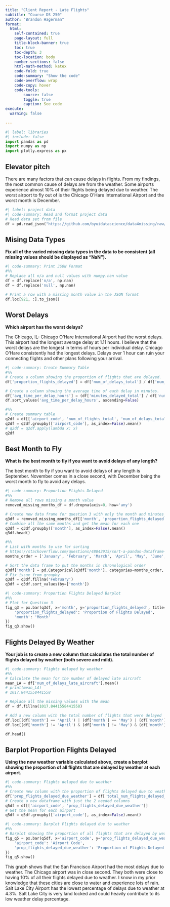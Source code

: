 ```yaml
---
title: "Client Report - Late Flights"
subtitle: "Course DS 250"
author: "Brandon Hagerman"
format:
  html:
    self-contained: true
    page-layout: full
    title-block-banner: true
    toc: true
    toc-depth: 3
    toc-location: body
    number-sections: false
    html-math-method: katex
    code-fold: true
    code-summary: "Show the code"
    code-overflow: wrap
    code-copy: hover
    code-tools:
        source: false
        toggle: true
        caption: See code
execute: 
  warning: false
    
---
```


```python
#| label: libraries
#| include: false
import pandas as pd
import numpy as np
import plotly.express as px
```


## Elevator pitch
There are many factors that can cause delays in flights. From my findings, the most common cause of delays are from the weather. Some airports experience almost 10% of their flights being delayed due to weather. The worst airport to fly out of is the Chicago O'Hare International Airport and the worst month is December. 

```python
#| label: project data
#| code-summary: Read and format project data
# Read data set from file
df = pd.read_json("https://github.com/byuidatascience/data4missing/raw/master/data-raw/flights_missing/flights_missing.json")
```

## Mising Data Types
__Fix all of the varied missing data types in the data to be consistent (all missing values should be displayed as “NaN”).__

```python
#| code-summary: Print JSON Format
#%%
# Replace all n/a and null values with numpy.nan value
df = df.replace('n/a', np.nan)
df = df.replace('null', np.nan)

# Print a row with a missing month value in the JSON format
df.loc[921, :].to_json()
```

## Worst Delays
__Which airport has the worst delays?__

The Chicago, IL: Chicago O'Hare International Airport had the worst delays. This airport had the longest average delay at 1.11 hours. I believe that the worst delays are the longest in terms of hours per individual delay. Chicago O'Hare consistently had the longest delays. Delays over 1 hour can ruin your connecting flights and other plans following your arrival.

```python
#| code-summary: Create Summary Table
#%%
# Create a column showing the proportion of flights that are delayed.
df['proportion_flights_delayed'] = df['num_of_delays_total'] / df['num_of_flights_total']

# Create a column showing the average time of each delay in minutes. 
df['avg_time_per_delay_hours'] = (df['minutes_delayed_total'] / df['num_of_delays_total']) / 60
df.sort_values('avg_time_per_delay_hours', ascending=False)

#%%
# Create summary table
q2df = df[['airport_code', 'num_of_flights_total', 'num_of_delays_total', 'proportion_flights_delayed', 'avg_time_per_delay_hours']]
q2df = q2df.groupby(['airport_code'], as_index=False).mean()
# q2df = q2df.apply(lambda x: x)
q2df
```

## Best Month to Fly
__What is the best month to fly if you want to avoid delays of any length?__

The best month to fly if you want to avoid delays of any length is September. November comes in a close second, with December being the worst month to fly to avoid any delays. 

```python
#| code-summary: Proportion Flights Delayed
#%%
# Remove all rows missing a month value
removed_missing_months_df = df.dropna(axis=0, how='any')

# Create new data frame for question 3 with only the month and minutes_delayed_total columns
q3df = removed_missing_months_df[['month', 'proportion_flights_delayed']]
# Combine all the same months and get the mean for each one
q3df = q3df.groupby(['month'], as_index=False).mean()
q3df.head()

#%%
# List with months to use for sorting
# https://stackoverflow.com/questions/48042915/sort-a-pandas-dataframe-series-by-month-name
months_order = ['January', 'February', 'March', 'April', 'May', 'June', 'July', 'August', 'September', 'October', 'November', 'December']

# Sort the data frame to put the months in chronological order
q3df['month'] = pd.Categorical(q3df['month'], categories=months_order, ordered=True)
# Fix issue from groupby
q3df = q3df.fillna('February')
q3df = q3df.sort_values(by=['month'])
```


```python
#| code-summary: Proportion Flights Delayed Barplot
#%%
# Plot for Question 3
fig_q3 = px.bar(q3df, x='month', y='proportion_flights_delayed', title='Proportion of Flights Delayed Per Month', labels={
    'proportion_flights_delayed': 'Proportion of Flights Delayed',
    'month': 'Month'
})
fig_q3.show()
```

## Flights Delayed By Weather
__Your job is to create a new column that calculates the total number of flights delayed by weather (both severe and mild).__

```python
#| code-summary: Flights delayed by weather
#%%
# Calculate the mean for the number of delayed late aircraft
mean_LA = df['num_of_delays_late_aircraft'].mean()
# print(mean_LA)
# 1017.8441558441558

# Replace all the missing values with the mean
df = df.fillna(1017.8441558441558)

# Add a new column with the total number of flights that were delayed
df.loc[(df['month'] == 'April') | (df['month'] == 'May') | (df['month'] == 'June') | (df['month'] == 'July') | (df['month'] == 'August'), 'total_num_flights_delayed_weather'] = df['num_of_delays_weather'] + (df['num_of_delays_late_aircraft'] * .3) + (df['num_of_delays_nas'] * 0.4)
df.loc[(df['month'] != 'April') & (df['month'] != 'May') & (df['month'] != 'June') & (df['month'] != 'July') & (df['month'] != 'August'), 'total_num_flights_delayed_weather'] = df['num_of_delays_weather'] + (df['num_of_delays_late_aircraft'] * .3) + (df['num_of_delays_nas'] * 0.65)

df.head()
```

## Barplot Proportion Flights Delayed
__Using the new weather variable calculated above, create a barplot showing the proportion of all flights that are delayed by weather at each airport.__

```python
#| code-summary: Flights delayed due to weather
#%%
# Create new column with the proportion of flights delayed due to weather verses the total number of flights
df['prop_flights_delayed_due_weather'] = df['total_num_flights_delayed_weather'] / df['num_of_flights_total']
# Create a new dataframe with just the 2 needed columns
q5df = df[['airport_code', 'prop_flights_delayed_due_weather']]
# Get the mean for each airport
q5df = q5df.groupby(['airport_code'], as_index=False).mean()
```

```python
#| code-summary: Barplot Flights delayed due to weather
#%%
# Barplot showing the proportion of all flights that are delayed by weather at each airport.
fig_q5 = px.bar(q5df, x='airport_code', y='prop_flights_delayed_due_weather', title='Proportion of All Flights Delayed by Weather Per Airport', labels={
    'airport_code': 'Airport Code',
    'prop_flights_delayed_due_weather': 'Proportion of Flights Delayed'
})
fig_q5.show()
```

This graph shows that the San Francisco Airport had the most delays due to weather. The Chicago airport was in close second. They both were close to having 10% of all their flights delayed due to weather. I know in my prior knowledge that these cities are close to water and experience lots of rain. Salt Lake City Airport has the lowest percentage of delays due to weather at 4.3%. Salt Lake City is very land locked and could heavily contribute to its low weather delay percentage. 